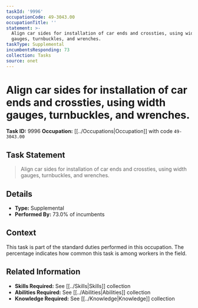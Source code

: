 ```yaml
---
taskId: '9996'
occupationCode: 49-3043.00
occupationTitle: ''
statement: >-
  Align car sides for installation of car ends and crossties, using width
  gauges, turnbuckles, and wrenches.
taskType: Supplemental
incumbentsResponding: 73
collection: Tasks
source: onet
---
```

# Align car sides for installation of car ends and crossties, using width gauges, turnbuckles, and wrenches.

**Task ID:** 9996
**Occupation:** [[../Occupations|Occupation]] with code `49-3043.00`

## Task Statement

> Align car sides for installation of car ends and crossties, using width gauges, turnbuckles, and wrenches.

## Details

- **Type:** Supplemental
- **Performed By:** 73.0% of incumbents

## Context

This task is part of the standard duties performed in this occupation. The percentage indicates how common this task is among workers in the field.

## Related Information

- **Skills Required:** See [[../Skills|Skills]] collection
- **Abilities Required:** See [[../Abilities|Abilities]] collection
- **Knowledge Required:** See [[../Knowledge|Knowledge]] collection
